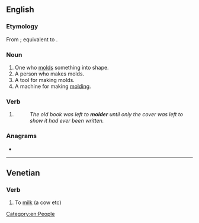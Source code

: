 {{also|Molder|mölder}}
==English==

===Etymology===
From {{inh|en|enm|moldere|t=baker}}; equivalent to {{af|en|mold|-er}}.

===Noun===
{{en-noun}}

# One who [[mold]]s something into shape.
# A person who makes molds.
# A tool for making molds.
# A machine for making [[molding]].

===Verb===
{{en-verb}}

# {{standard spelling of|en|from=US|moulder}}
#: ''The old book was left to '''molder''' until only the cover was left to show it had ever been written.''

===Anagrams===
* {{anagrams|en|a=delmor|remold}}

[[Category:en:People]]

----

==Venetian==

===Verb===
{{head|vec|verb}}

# To [[milk]] (a cow etc)